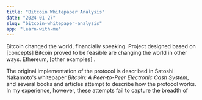 ```yaml
---
title: "Bitcoin Whitepaper Analysis"
date: "2024-01-27"
slug: "bitcoin-whitepaper-analysis"
app: "learn-with-me"
---
```


Bitcoin changed the world, financially speaking. Project designed based on [concepts] Bitcoin proved to be 
feasible are changing the world in other ways. Ethereum, [other examples] . 

The original implementation of the protocol is described in Satoshi Nakamoto's whitepaper *Bitcoin: A Peer-to-Peer 
Electronic Cash System*, and several books and articles attempt to describe how the protocol works. In my experience,
however, these attempts fail to capture the breadth of 